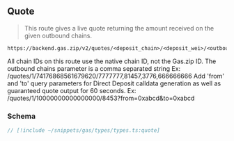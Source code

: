 
## Quote

> This route gives a live quote returning the amount received on the given outbound chains.

```
https://backend.gas.zip/v2/quotes/<deposit_chain>/<deposit_wei>/<outbound_chains>
```

<Callout type="warning" className="note">
  All chain IDs on this route use the native chain ID, not the Gas.zip ID.
</Callout>

<Callout type="info" className="info">
  The outbound chains parameter is a comma separated string
Ex: /quotes/1/74176868561679620/7777777,81457,3776,666666666
</Callout>

<Callout type="info" className="info">
Add 'from' and 'to' query parameters for Direct Deposit calldata generation as well as guaranteed quote output for 60 seconds.
Ex: /quotes/1/10000000000000000/8453?from=0xabcd&to=0xabcd
</Callout>

### Schema

```ts
// [!include ~/snippets/gas/types/types.ts:quote]
```
